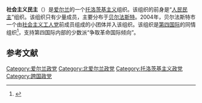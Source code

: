 '''社会主义民主'''（{{lang-en|Socialist Democracy}}）是[[爱尔兰|爱尔兰]]的一个[[托洛茨基主义|托洛茨基主义]]组织。该组织的前身是“[[人民民主_(爱尔兰)|人民民主]]”组织。该组织只有少量成员，主要分布于[[贝尔法斯特|贝尔法斯特]]。2004年，贝尔法斯特市一个由[[社会主义工人党_(爱尔兰)|社会主义工人党]]前成员组成的小团体并入该组织。该组织是[[第四国际|第四国际]]的同情组织<ref>{{Cite web |url=https://fourth.international/en/europe/90 |title=Socialist Democracy |access-date=2021-03-03 |archive-date=2021-11-23 |archive-url=https://web.archive.org/web/20211123041351/https://fourth.international/en/europe/90 |dead-url=no }}</ref>，支持第四国际内部的少数派“争取革命国际倾向”。

== 参考文献 ==
{{reflist}}

[[Category:爱尔兰政党|Category:爱尔兰政党]]
[[Category:北爱尔兰政党|Category:北爱尔兰政党]]
[[Category:托洛茨基主义政党|Category:托洛茨基主义政党]]
[[Category:跨国政党|Category:跨国政党]]